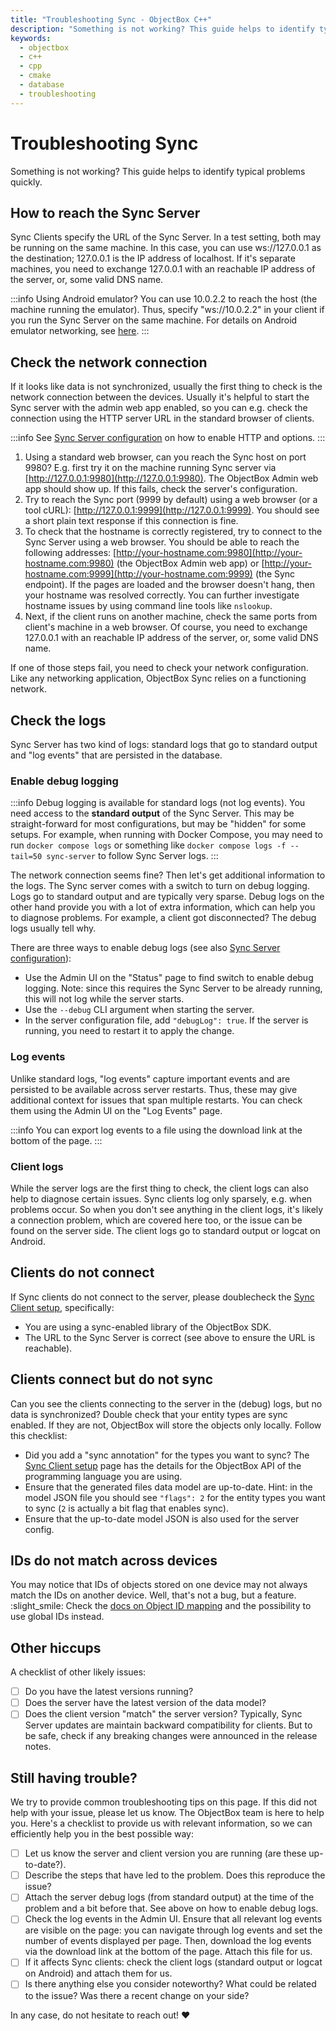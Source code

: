 ```yaml
---
title: "Troubleshooting Sync - ObjectBox C++"
description: "Something is not working? This guide helps to identify typical problems quickly."
keywords:
  - objectbox
  - c++
  - cpp
  - cmake
  - database
  - troubleshooting
---
```








<TechnicalArticleSchema
  headline="Troubleshooting Sync - ObjectBox C++"
  description="Something is not working? This guide helps to identify typical problems quickly."
  url="https://cpp.objectbox.io/troubleshooting-sync"
  datePublished="2025-07-17"
  dateModified="2025-07-17"
/>

# Troubleshooting Sync

Something is not working? This guide helps to identify typical problems quickly.


## How to reach the Sync Server

Sync Clients specify the URL of the Sync Server. In a test setting, both may be running on the same machine. In this case, you can use ws://127.0.0.1 as the destination; 127.0.0.1 is the IP address of localhost. If it's separate machines, you need to exchange 127.0.0.1 with an reachable IP address of the server, or, some valid DNS name.

:::info
Using Android emulator? You can use 10.0.2.2 to reach the host (the machine running the emulator). Thus, specify "ws://10.0.2.2" in your client if you run the Sync Server on the same machine. For details on Android emulator networking, see [here](https://developer.android.com/studio/run/emulator-networking).
:::

## Check the network connection

If it looks like data is not synchronized, usually the first thing to check is the network connection between the devices. Usually it's helpful to start the Sync server with the admin web app enabled, so you can e.g. check the connection using the HTTP server URL in the standard browser of clients.

:::info
See [Sync Server configuration](sync-server/) on how to enable HTTP and options.
:::

1. Using a standard web browser, can you reach the Sync host on port 9980? E.g. first try it on the machine running Sync server via [http://127.0.0.1:9980](http://127.0.0.1:9980). The ObjectBox Admin web app should show up. If this fails, check the server's configuration.
2. Try to reach the Sync port (9999 by default) using a web browser (or a tool cURL): [http://127.0.0.1:9999](http://127.0.0.1:9999). You should see a short plain text response if this connection is fine.
3. To check that the hostname is correctly registered, try to connect to the Sync Server using a web browser. You should be able to reach the following addresses: [http://your-hostname.com:9980](http://your-hostname.com:9980) (the ObjectBox Admin web app) or [http://your-hostname.com:9999](http://your-hostname.com:9999) (the Sync endpoint). If the pages are loaded and the browser doesn't hang, then your hostname was resolved correctly. You can further investigate hostname issues by using command line tools like `nslookup`.
4. Next, if the client runs on another machine, check the same ports from client's machine in a web browser. Of course, you need to exchange 127.0.0.1 with an reachable IP address of the server, or, some valid DNS name.

If one of those steps fail, you need to check your network configuration. Like any networking application, ObjectBox Sync relies on a functioning network.

## Check the logs

Sync Server has two kind of logs: standard logs that go to standard output and "log events" that are persisted in the database.

### Enable debug logging

:::info
Debug logging is available for standard logs (not log events). You need access to the **standard output** of the Sync Server. This may be straight-forward for most configurations, but may be "hidden" for some setups. For example, when running with Docker Compose, you may need to run `docker compose logs` or something like `docker compose logs -f --tail=50 sync-server` to follow Sync Server logs.
:::

The network connection seems fine? Then let's get additional information to the logs. The Sync server comes with a switch to turn on debug logging. Logs go to standard output and are typically very sparse. Debug logs on the other hand provide you with a lot of extra information, which can help you to diagnose problems. For example, a client got disconnected? The debug logs usually tell why.

There are three ways to enable debug logs (see also [Sync Server configuration](sync-server/configuration)):

* Use the Admin UI on the "Status" page to find switch to enable debug logging. Note: since this requires the Sync Server to be already running, this will not log while the server starts. 
* Use the `--debug` CLI argument when starting the server.
* In the server configuration file, add `"debugLog": true`. If the server is running, you need to restart it to apply the change.

### Log events

Unlike standard logs, "log events" capture important events and are persisted to be available across server restarts. Thus, these may give additional context for issues that span multiple restarts. You can check them using the Admin UI on the "Log Events" page.

:::info
You can export log events to a file using the download link at the bottom of the page.
:::

### Client logs

While the server logs are the first thing to check, the client logs can also help to diagnose certain issues. Sync clients log only sparsely, e.g. when problems occur. So when you don't see anything in the client logs, it's likely a connection problem, which are covered here too, or the issue can be found on the server side. The client logs go to standard output or logcat on Android.

## Clients do not connect

If Sync clients do not connect to the server, please doublecheck the [Sync Client setup](sync-client), specifically: 

* You are using a sync-enabled library of the ObjectBox SDK.
* The URL to the Sync Server is correct (see above to ensure the URL is reachable).

## Clients connect but do not sync

Can you see the clients connecting to the server in the (debug) logs, but no data is synchronized?
Double check that your entity types are sync enabled. If they are not, ObjectBox will store the objects only locally.
Follow this checklist:

* Did you add a "sync annotation" for the types you want to sync? The [Sync Client setup](sync-client) page has the details for the ObjectBox API of the programming language you are using.     
* Ensure that the generated files data model are up-to-date. Hint: in the model JSON file you should see `"flags": 2` for the entity types you want to sync (`2` is actually a bit flag that enables sync). 
* Ensure that the up-to-date model JSON is also used for the server config.

## IDs do not match across devices

You may notice that IDs of objects stored on one device may not always match the IDs on another device. Well, that's not a bug, but a feature. :slight\_smile:  Check the [docs on Object ID mapping](data-model/object-ids) and the possibility to use global IDs instead.

## Other hiccups

A checklist of other likely issues:

* [ ] Do you have the latest versions running?
* [ ] Does the server have the latest version of the data model?
* [ ] Does the client version "match" the server version? Typically, Sync Server updates are maintain backward compatibility for clients. But to be safe, check if any breaking changes were announced in the release notes.

## Still having trouble?

We try to provide common troubleshooting tips on this page. If this did not help with your issue, please let us know. The ObjectBox team is here to help you. Here's a checklist to provide us with relevant information, so we can efficiently help you in the best possible way:

* [ ] Let us know the server and client version you are running (are these up-to-date?).
* [ ] Describe the steps that have led to the problem. Does this reproduce the issue? 
* [ ] Attach the server debug logs (from standard output) at the time of the problem and a bit before that. See above on how to enable debug logs.
* [ ] Check the log events in the Admin UI. Ensure that all relevant log events are visible on the page: you can navigate through log events and set the number of events displayed per page. Then, download the log events via the download link at the bottom of the page. Attach this file for us.
* [ ] If it affects Sync clients: check the client logs (standard output or logcat on Android) and attach them for us.
* [ ] Is there anything else you consider noteworthy? What could be related to the issue? Was there a recent change on your side?

In any case, do not hesitate to reach out! :heart:&#x20;